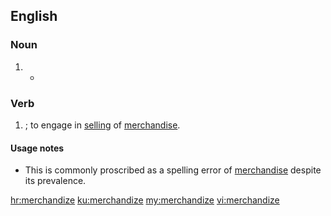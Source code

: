 ==English==

===Noun===
{{en-noun|-}}

# {{alternative spelling of|merchandise|lang=en}}
#*{{quote-book|year=1854|author=Henry A. Stern|title=Dawnings of Light in the East|url=https://archive.org/stream/dawningsoflighti00steruoft#page/46/mode/2up|page=46
|passage=They have their stored booths in every bazaar, occupy all the principal caravanseries with their''' merchandize''', and entirely control the business of bankerage and monopolies.}}

===Verb===
{{en-verb|merchandizes|merchandizing|merchandized}}

# {{label|en|US}} {{alternative spelling of|merchandise|nodot=true|lang=en}}; to engage in [[selling]] of [[merchandise]].

====Usage notes====
* This is commonly proscribed as a spelling error of [[merchandise]] despite its prevalence.
{{unreferenced}}

[[hr:merchandize]]
[[ku:merchandize]]
[[my:merchandize]]
[[vi:merchandize]]